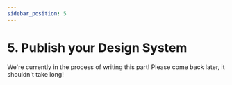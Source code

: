 ```yaml
---
sidebar_position: 5
---
```



# 5. Publish your Design System

We're currently in the process of writing this part! Please come back later, it shouldn't take long!
